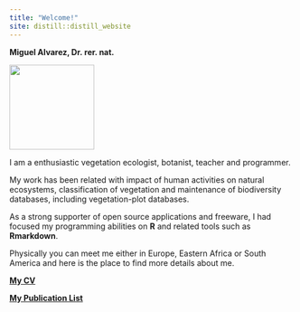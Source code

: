 ```yaml
---
title: "Welcome!"
site: distill::distill_website
---
```


**Miguel Alvarez, Dr. rer. nat.**

<aside>
<a href = "https://www.wetlands-africa.de" target = "_self"> 
    <img src = "images/Miguel4_circl2.png"  alt="" style="width:150px; height:auto;"/> 
</a>
</aside>

I am a enthusiastic vegetation ecologist, botanist, teacher and programmer.

My work has been related with impact of human activities on natural ecosystems,
classification of vegetation and maintenance of biodiversity databases,
including vegetation-plot databases.

As a strong supporter of open source applications and freeware, I had focused
my programming abilities on **R** and related tools such as **Rmarkdown**.

Physically you can meet me either in Europe, Eastern Africa or South America
and here is the place to find more details about me.

[**My CV**](documents/CV_Miguel.pdf)

[**My Publication List**](documents/Publications_Miguel.pdf)
